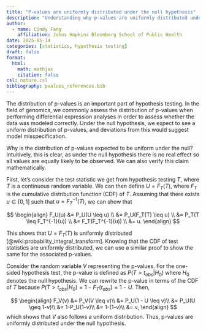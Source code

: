 ```yaml
---
title: "P-values are uniformly distributed under the null hypothesis"
description: "Understanding why p-values are uniformly distributed under the null hypothesis."
author:
  - name: Cindy Fang
    affiliation: Johns Hopkins Bloomberg School of Public Health
date: 2025-05-14
categories: [statistics, hypothesis testing]  
draft: false
format:
  html:
    math: mathjax
    citation: false
csl: nature.csl
bibliography: pvalues_references.bib
---
```



The distribution of p-values is an important part of hypothesis testing. In the field of genomics, we commonly assess the distribution of p-values when performing differential expression analyses in order to assess whether the data was modeled correctly. Under the null hypothesis, we expect to see a uniform distribution of p-values, and deviations from this would suggest model misspecification. 

Why is the distribution of p-values expected to be uniform under the null? Intuitively, this is clear, as under the null hypothesis there is no real effect so all values are equally likely to be observed. We can also verify this claim mathematically. 

First, let's consider the test statistic we get from hypothesis testing $T$, where $T$ is a continuous random variable. We can then define $U = F_T(T)$, where $F_T$ is the cumulative distribution function (CDF) of $T$. Assuming that there exists $u \in [0,1]$ such that $u=F_T^{-1}(T)$, we can show that


$$ 
\begin{align}
F_U(u) &= P_U(U \leq u) \\
        &= P_U(F_T(T) \leq u) \\
        &= P_T(T \leq F_T^{-1}(u)) \\
        &= F_T(F_T^{-1}(u)) \\
        &= u.
\end{align}
$$ 

This shows that $U=F_T(T)$ is uniformly distributed [@wiki:probability_integral_transform]. Knowing that the CDF of test statistics are uniformly distributed, we can use a similar proof to show the same for the associated p-values. 

Consider the random variable $V$ representing the p-values. For the one-sided hypothesis test, the p-value is defined as $P(T > t_{obs} | H_0)$ where $H_0$ denotes the null hypothesis. We can rewrite the p-value in terms of the CDF of $T$ because $P(T > t_{obs} | H_0) = 1 - F_T(t_{obs}) = 1 - U$. Then,

$$ 
\begin{align}
F_V(v) &= P_V(V \leq v)\\
      &= P_U(1 - U \leq v)\\
      &= P_U(U \geq 1-v)\\
      &= 1-P_U(1-v)\\
      &= 1-(1-v)\\
      &= v,
\end{align}
$$
which shows that $V$ also follows a uniform distribution. Thus, p-values are uniformly distributed under the null hypothesis.
